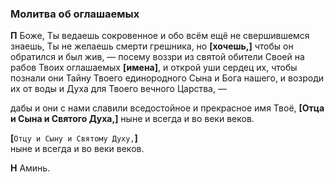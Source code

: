 ### Молитва об оглашаемых

**П** Боже, Ты ведаешь сокровенное и обо всём ещё не свершившемся знаешь, Ты не желаешь смерти грешника, но **[**хочешь,**]** чтобы он обратился и был жив, — посему воззри из святой обители Своей на рабов Твоих оглашаемых **[имена]**, и открой уши сердец их, чтобы познали они Тайну Твоего единородного Сына и Бога нашего, и возроди их от воды и Духа для Твоего вечного Царства, —

дабы и они с нами славили вседостойное и прекрасное имя Твоё, **[**Отца и Сына и Святого Духа,**]** ныне и всегда и во веки веков.

**[**`Отцу и Сыну и Святому Духу,`**]**  
ныне и всегда и во веки веков.

**Н** Аминь.
